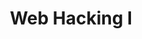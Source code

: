 ---
credit:
- Nathan Farlow
- Kevin Higgs
featured: false
location: Siebel CS 1103 + Zoom
recording: 'https://youtu.be/5Qx012vujX0'
slides: web_hacking_1_meeting.pdf
tags:
- web
- intro
- javascript
- cookies
- devtools
time_start: 2021-09-09T18:00:00.000000-05:00
title: Web Hacking I
week_number: 2
---